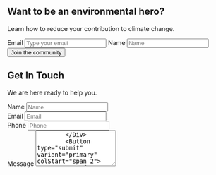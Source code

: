 <Block src="examples/header-03" />

<Section py="8|12|16|24">
  <Container variant="md">
    <Flexbox flexDirection="column" textAlign="center">
      <H1 m="0" fontWeight="extrabold" lineHeight="tight">
        Want to be an environmental hero?
      </H1>
      <P fontSize="xl|2xl" mt="2">
        Learn how to reduce your contribution to climate change.
      </P>
    </Flexbox>
    <Form d="grid" col="1|repeat(3, auto)" gap="4" w="full|auto">
      <VisuallyHidden>
        <Label htmlFor="hero-03-email">Email</Label>
      </VisuallyHidden>
      <Input
        type="email"
        id="hero-03-email"
        name="email"
        placeholder="Type your email"
      />
      <VisuallyHidden>
        <Label htmlFor="hero-03-name">Name</Label>
      </VisuallyHidden>
      <Input type="text" id="hero-03-name" name="name" placeholder="Name" />
      <Button type="submit" variant="primary">
        Join the community
      </Button>
    </Form>
  </Container>
</Section>

<Block src="examples/features-03" bg="muted" />

<Block src="examples/pricing-03" />

<Section py="8|12|16|24">
  <Container>
    <Flexbox flexDirection="column" textAlign="center">
      <H2 m="0" lineHeight="tight">
        Get In Touch
      </H2>
      <P fontSize="xl|2xl" mt="2" textAlign="center">
        We are here ready to help you.
      </P>
      <Form d="grid" col="1|repeat(2, auto)" gap="4" mt="4" w="full|auto">
        <Div>
          <VisuallyHidden>
            <Label htmlFor="form-03-name">Name</Label>
          </VisuallyHidden>
          <Input type="text" id="form-03-name" name="name" placeholder="Name" />
        </Div>
        <Div>
          <VisuallyHidden>
            <Label htmlFor="form-03-email">Email</Label>
          </VisuallyHidden>
          <Input
            type="email"
            id="form-03-email"
            name="email"
            placeholder="Email"
          />
        </Div>
        <Div colStart="span 2">
          <VisuallyHidden>
            <Label htmlFor="form-03-phone">Phone</Label>
          </VisuallyHidden>
          <Input
            type="tel"
            id="form-03-phone"
            name="phone"
            placeholder="Phone"
          />
        </Div>
        <Div colStart="span 2">
          <VisuallyHidden>
            <Label htmlFor="form-03-message">Message</Label>
          </VisuallyHidden>
          <Textarea
            placeholder="Message"
            id="form-03-message"
            name="message"
            rows="5"
          />
        </Div>
        <Button type="submit" variant="primary" colStart="span 2">
          Send message
        </Button>
      </Form>
      <Flexbox mt="4" fontSize="md">
        <Icon name="help-circle" mr="2" size="5" /> Are you an existing client?{" "}
        <A href="#" ml="1">
          Talk to us.
        </A>
      </Flexbox>
    </Flexbox>
  </Container>
</Section>

<Block src="examples/footer-03" />
